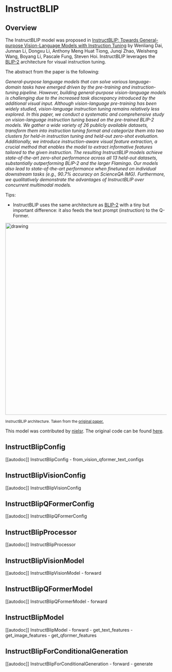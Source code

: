 <!--Copyright 2023 The HuggingFace Team. All rights reserved.

Licensed under the Apache License, Version 2.0 (the "License"); you may not use this file except in compliance with
the License. You may obtain a copy of the License at

http://www.apache.org/licenses/LICENSE-2.0

Unless required by applicable law or agreed to in writing, software distributed under the License is distributed on
an "AS IS" BASIS, WITHOUT WARRANTIES OR CONDITIONS OF ANY KIND, either express or implied. See the License for the
specific language governing permissions and limitations under the License.
-->

# InstructBLIP

## Overview

The InstructBLIP model was proposed in [InstructBLIP: Towards General-purpose Vision-Language Models with Instruction Tuning](https://arxiv.org/abs/2305.06500) by Wenliang Dai, Junnan Li, Dongxu Li, Anthony Meng Huat Tiong, Junqi Zhao, Weisheng Wang, Boyang Li, Pascale Fung, Steven Hoi.
InstructBLIP leverages the [BLIP-2](blip2) architecture for visual instruction tuning.

The abstract from the paper is the following:

*General-purpose language models that can solve various language-domain tasks have emerged driven by the pre-training and instruction-tuning pipeline. However, building general-purpose vision-language models is challenging due to the increased task discrepancy introduced by the additional visual input. Although vision-language pre-training has been widely studied, vision-language instruction tuning remains relatively less explored. In this paper, we conduct a systematic and comprehensive study on vision-language instruction tuning based on the pre-trained BLIP-2 models. We gather a wide variety of 26 publicly available datasets, transform them into instruction tuning format and categorize them into two clusters for held-in instruction tuning and held-out zero-shot evaluation. Additionally, we introduce instruction-aware visual feature extraction, a crucial method that enables the model to extract informative features tailored to the given instruction. The resulting InstructBLIP models achieve state-of-the-art zero-shot performance across all 13 held-out datasets, substantially outperforming BLIP-2 and the larger Flamingo. Our models also lead to state-of-the-art performance when finetuned on individual downstream tasks (e.g., 90.7% accuracy on ScienceQA IMG). Furthermore, we qualitatively demonstrate the advantages of InstructBLIP over concurrent multimodal models.*

Tips:

- InstructBLIP uses the same architecture as [BLIP-2](blip2) with a tiny but important difference: it also feeds the text prompt (instruction) to the Q-Former.

<img src="https://huggingface.co/datasets/huggingface/documentation-images/resolve/main/transformers/model_doc/instructblip_architecture.jpg"
alt="drawing" width="600"/>

<small> InstructBLIP architecture. Taken from the <a href="https://arxiv.org/abs/2305.06500">original paper.</a> </small>

This model was contributed by [nielsr](https://huggingface.co/nielsr).
The original code can be found [here](https://github.com/salesforce/LAVIS/tree/main/projects/instructblip).


## InstructBlipConfig

[[autodoc]] InstructBlipConfig
    - from_vision_qformer_text_configs

## InstructBlipVisionConfig

[[autodoc]] InstructBlipVisionConfig

## InstructBlipQFormerConfig

[[autodoc]] InstructBlipQFormerConfig

## InstructBlipProcessor

[[autodoc]] InstructBlipProcessor

## InstructBlipVisionModel

[[autodoc]] InstructBlipVisionModel
    - forward

## InstructBlipQFormerModel

[[autodoc]] InstructBlipQFormerModel
    - forward

## InstructBlipModel

[[autodoc]] InstructBlipModel
    - forward
    - get_text_features
    - get_image_features
    - get_qformer_features

## InstructBlipForConditionalGeneration

[[autodoc]] InstructBlipForConditionalGeneration
    - forward
    - generate